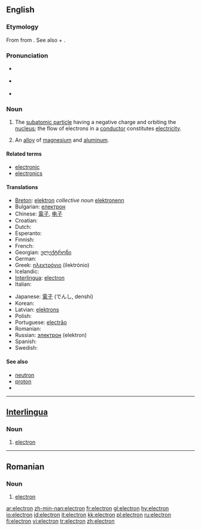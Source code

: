 ==English==
{{wikipedia}}

===Etymology===
From {{AGr.}} {{term|sc=Grek|ἤλεκτρον|tr=elektron||amber|lang=grc}} from {{term|sc=Grek|έλ-|tr=el-||sun, bright, shiny|lang=grc}}.
See also {{term|electric}} + {{term|-on}}.

===Pronunciation===
*{{a|RP}} {{IPA|/ɪˈlɛktɹɒn/}}
*{{a|GenAm}} {{IPA|/ɪˈlɛktɹɑn/}}
*{{audio|en-us-electron.ogg|Audio (US)}}

===Noun===
{{en-noun}}

# {{particles}} The [[subatomic particle]] having a negative charge and orbiting the [[nucleus]]; the flow of electrons in a [[conductor]] constitutes [[electricity]].
# {{context|chemistry|obsolete}} An [[alloy]] of [[magnesium]] and [[aluminum]].

====Related terms====
*[[electronic]]
*[[electronics]]

====Translations====
{{trans-top|the negatively charged subatomic particles that orbit atoms}}
* [[Breton]]: [[elektron]] ''collective noun'' [[elektronenn]] {{s}} {{f}}
* Bulgarian: [[електрон]] {{m}}
* Chinese: [[電子]], [[电子]]
* Croatian: {{t-|hr|elektron|m}}
* Dutch: {{t-|nl|elektron|n}}
* Esperanto: {{t|eo|elektrono|xs=Esperanto}}
* Finnish: {{t+|fi|elektroni}}
* French: {{t|fr|électron|m}}
* Georgian: [[ელექტრონი]]
* German: {{t+|de|Elektron|n}}
* Greek: [[ηλεκτρόνιο]] {{n}} (ilektrónio)
* Icelandic: {{t-|is|rafeind|f}}
* [[Interlingua]]: [[#Interlingua|electron]]
* Italian: {{t+|it|elettrone|m}}
{{trans-mid}}
* Japanese: [[電子]] (でんし, denshi)
* Korean: {{t|ko|전자}}
* Latvian: [[elektrons]] {{m}}
* Polish: {{t-|pl|elektron|m}}
* Portuguese: [[electrão]] {{m}}
* Romanian: {{t-|ro|electron|m}}
* Russian: [[электрон]] {{m}} (elektron)
* Spanish: {{t+|es|electrón|m}}
* Swedish: {{t-|sv|elektron|c}}
{{trans-bottom}}

====See also====
*[[neutron]]
*[[proton]]
*{{pedialite}}

----

==[[Interlingua]]==

===Noun===
{{ia-noun|es}}

# {{particles|lang=ia}} [[#English|electron]]

----

==Romanian==

===Noun===
{{ro-noun|gend=m}}

# {{particles|lang=ro}} [[#English|electron]]

[[ar:electron]]
[[zh-min-nan:electron]]
[[fr:electron]]
[[gl:electron]]
[[hy:electron]]
[[io:electron]]
[[id:electron]]
[[it:electron]]
[[kk:electron]]
[[pl:electron]]
[[ru:electron]]
[[fi:electron]]
[[vi:electron]]
[[tr:electron]]
[[zh:electron]]